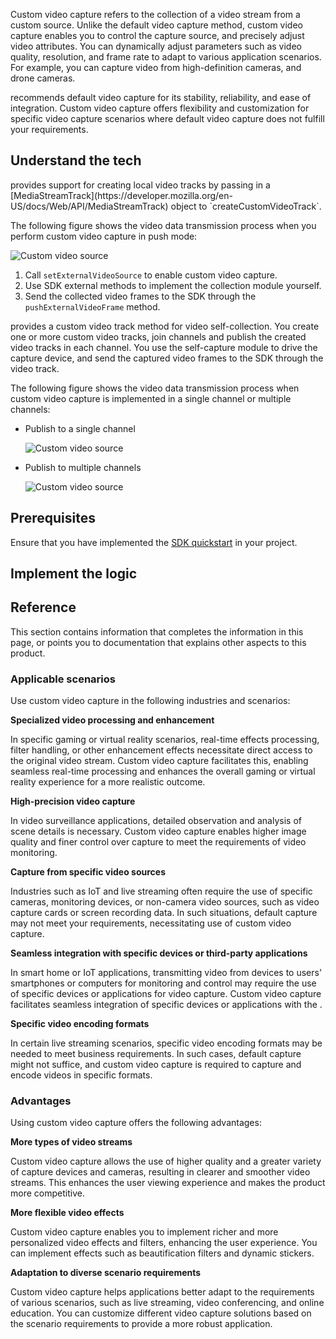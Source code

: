
Custom video capture refers to the collection of a video stream from a custom source. Unlike the default video capture method, custom video capture enables you to control the capture source, and precisely adjust video attributes. You can dynamically adjust parameters such as video quality, resolution, and frame rate to adapt to various application scenarios. For example, you can capture video from high-definition cameras, and drone cameras.

<Vg k="COMPANY"/> recommends default video capture for its stability, reliability, and ease of integration. Custom video capture offers flexibility and customization for specific video capture scenarios where default video capture does not fulfill your requirements.

<PlatformWrapper platform = "[web, windows, ios, macos, android]">

## Understand the tech

<PlatformWrapper platform="web">
<Vg k= "VSDK"/> provides support for creating local video tracks by passing in a [MediaStreamTrack](https://developer.mozilla.org/en-US/docs/Web/API/MediaStreamTrack) object to `createCustomVideoTrack`.
</PlatformWrapper>

<PlatformWrapper platform="ios, macos">

The following figure shows the video data transmission process when you perform custom video capture in push mode:

![Custom video source](/images/video-sdk/custom-video-capture-apple.png)

1. Call `setExternalVideoSource` to enable custom video capture.
1. Use SDK external methods to implement the collection module yourself.
1. Send the collected video frames to the SDK through the `pushExternalVideoFrame` method.

</PlatformWrapper>

<PlatformWrapper notAllowed="ios, macos, web">

<Vpd k="SDK" /> provides a custom video track method for video self-collection. You create one or more custom video tracks, join channels and publish the created video tracks in each channel. You use the self-capture module to drive the capture device, and send the captured video frames to the SDK through the video track.

The following figure shows the video data transmission process when custom video capture is implemented in a single channel or multiple channels:

* Publish to a single channel

    ![Custom video source](/images/video-sdk/publish-custom-tracks-in-a-channel.png)

* Publish to multiple channels

    ![Custom video source](/images/video-sdk/publish-custom-tracks-in-multiple-channels.png)
</PlatformWrapper>

## Prerequisites

Ensure that you have implemented the [SDK quickstart](../../video-calling/get-started/get-started-sdk) in your project.

## Implement the logic
<ProjectImplement/>

## Reference

This section contains information that completes the information in this page, or points you to documentation that explains other aspects to this product.

### Applicable scenarios

Use custom video capture in the following industries and scenarios:

**Specialized video processing and enhancement**

In specific gaming or virtual reality scenarios, real-time effects processing, filter handling, or other enhancement effects necessitate direct access to the original video stream. Custom video capture facilitates this, enabling seamless real-time processing and enhances the overall gaming or virtual reality experience for a more realistic outcome.

**High-precision video capture**

In video surveillance applications, detailed observation and analysis of scene details is necessary. Custom video capture enables higher image quality and finer control over capture to meet the requirements of video monitoring.

**Capture from specific video sources**

Industries such as IoT and live streaming often require the use of specific cameras, monitoring devices, or non-camera video sources, such as video capture cards or screen recording data. In such situations, default <Vg k= "VSDK"/> capture may not meet your requirements, necessitating use of custom video capture.

**Seamless integration with specific devices or third-party applications**

In smart home or IoT applications, transmitting video from devices to users' smartphones or computers for monitoring and control may require the use of specific devices or applications for video capture. Custom video capture facilitates seamless integration of specific devices or applications with the <Vg k="VSDK"/>.

**Specific video encoding formats**

In certain live streaming scenarios, specific video encoding formats may be needed to meet business requirements. In such cases, <Vg k="VSDK"/> default capture might not suffice, and custom video capture is required to capture and encode videos in specific formats.

### Advantages

Using custom video capture offers the following advantages:

**More types of video streams**

Custom video capture allows the use of higher quality and a greater variety of capture devices and cameras, resulting in clearer and smoother video streams. This enhances the user viewing experience and makes the product more competitive.

**More flexible video effects**

Custom video capture enables you to implement richer and more personalized video effects and filters, enhancing the user experience. You can implement effects such as beautification filters and dynamic stickers.

**Adaptation to diverse scenario requirements**

Custom video capture helps applications better adapt to the requirements of various scenarios, such as live streaming, video conferencing, and online education. You can customize different video capture solutions based on the scenario requirements to provide a more robust application.

<Reference/>
</PlatformWrapper>

<PlatformWrapper notAllowed="[web, windows, ios, macos, android]">
<NotAvailable />
</PlatformWrapper>
